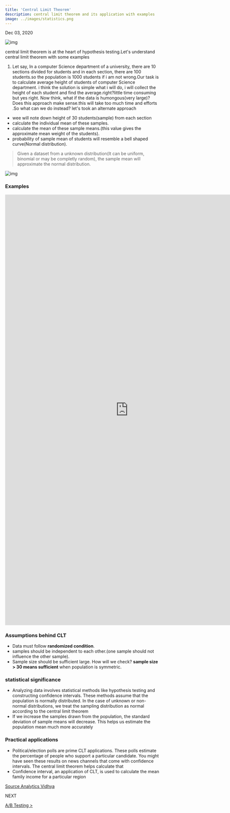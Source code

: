 ```yaml
---
title: 'Central Limit Theorem'
description: central limit theorem and its application with examples 
image: ../images/statistics.png
---
```


Dec 03, 2020

![img](https://i.imgur.com/4J3xzCF.png)

central limit theorem is at the heart of hypothesis testing.Let's understand central limit theorem with some examples

1. Let say, In a computer Science department of a university,  there are 10 sections divided for students and in each section, there are 
100 students.so the population is 1000 students if i am not wrong.Our task is to calculate average height of students of computer Science department.
i think the solution is simple what i will do, i will collect the height of each student and find the average.right?little time consuming but yes right.
Now think, what if the data is humongous(very large)? Does this approach make sense.this will take too much time and efforts .So what can we do instead? 
let's took an alternate approach

- wee will note down height of 30 students(sample) from each section
- calculate the individual mean of these samples.
- calculate the mean of these sample means.(this value gives the approximate mean weight of the students).
- probability of sample mean of students will resemble a bell shaped curve(Normal distribution).

> Given a dataset from a unknown distribution(It can be uniform, binomial or may be completly random), the sample mean will approximate the normal distribution.

![img](https://i.imgur.com/Us4AY7G.png)


### Examples

<iframe src="https://jovian.ai/embed?url=https://jovian.ai/imsumitkumar/untitled-baca9/v/2&cellId=0" title="Jovian Viewer" height="1400" width="800" frameborder="0" scrolling="auto"></iframe>

### Assumptions behind CLT

- Data must follow **randomized condition**.
- samples should be independent to each other.(one sample should not influence the other sample).
- Sample size should be sufficient large. How will we check?
**sample size > 30 means sufficient** when population is symmetric.


### statistical significance
- Analyzing data involves statistical methods like hypothesis testing and constructing confidence intervals. These methods assume that the population is normally distributed. In the case of unknown or non-normal distributions, we treat the sampling distribution as normal according to the central limit theorem
- If we increase the samples drawn from the population, the standard deviation of sample means will decrease. This helps us estimate the population mean much more accurately

### Practical applications

- Political/election polls are prime CLT applications. These polls estimate the percentage of people who support a particular candidate. You might have seen these results on news channels that come with confidence intervals. The central limit theorem helps calculate that
- Confidence interval, an application of CLT, is used to calculate the mean family income for a particular region

[Source Analytics Vidhya]()

NEXT

[A/B Testing >](/notes/stats/a-b-testing/)